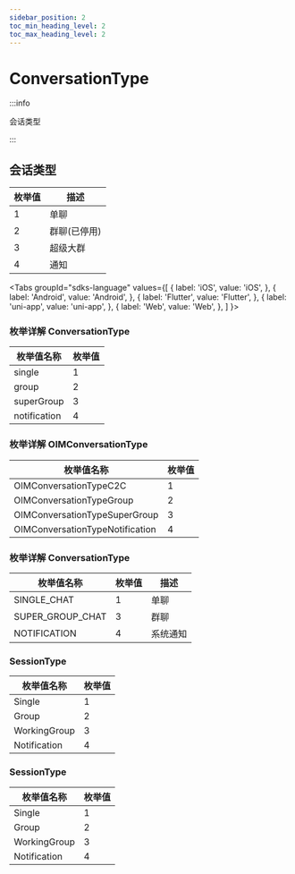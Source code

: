 ```yaml
---
sidebar_position: 2
toc_min_heading_level: 2
toc_max_heading_level: 2
---
```


# ConversationType

:::info

会话类型

:::

## 会话类型

| 枚举值 | 描述         |
| ------ | ------------ |
| 1      | 单聊         |
| 2      | 群聊(已停用) |
| 3      | 超级大群     |
| 4      | 通知         |

<Tabs
groupId="sdks-language"
values={[
{ label: 'iOS', value: 'iOS', },
{ label: 'Android', value: 'Android', },
{ label: 'Flutter', value: 'Flutter', },
{ label: 'uni-app', value: 'uni-app', },
{ label: 'Web', value: 'Web', },
]
}>

<TabItem value="Flutter">

### 枚举详解 ConversationType

| 枚举值名称   | 枚举值 |
| ------------ | ------ |
| single       | 1      |
| group        | 2      |
| superGroup   | 3      |
| notification | 4      |

</TabItem>

<TabItem value="iOS">

### 枚举详解 OIMConversationType

| 枚举值名称                      | 枚举值 |
| ------------------------------- | ------ |
| OIMConversationTypeC2C          | 1      |
| OIMConversationTypeGroup        | 2      |
| OIMConversationTypeSuperGroup   | 3      |
| OIMConversationTypeNotification | 4      |

</TabItem>

<TabItem value="Android">


### 枚举详解 ConversationType

| 枚举值名称   | 枚举值 | 描述 |
| ------------ | ------ |------ |
| SINGLE_CHAT       | 1      | 单聊|
| SUPER_GROUP_CHAT   | 3      | 群聊|
| NOTIFICATION | 4      | 系统通知|


</TabItem>

<TabItem value="Web">

### SessionType

| 枚举值名称   | 枚举值 |
| ------------ | ------ |
| Single       | 1      |
| Group        | 2      |
| WorkingGroup | 3      |
| Notification | 4      |

</TabItem>

<TabItem value="uni-app">

### SessionType

| 枚举值名称   | 枚举值 |
| ------------ | ------ |
| Single       | 1      |
| Group        | 2      |
| WorkingGroup | 3      |
| Notification | 4      |

</TabItem>

</Tabs>
